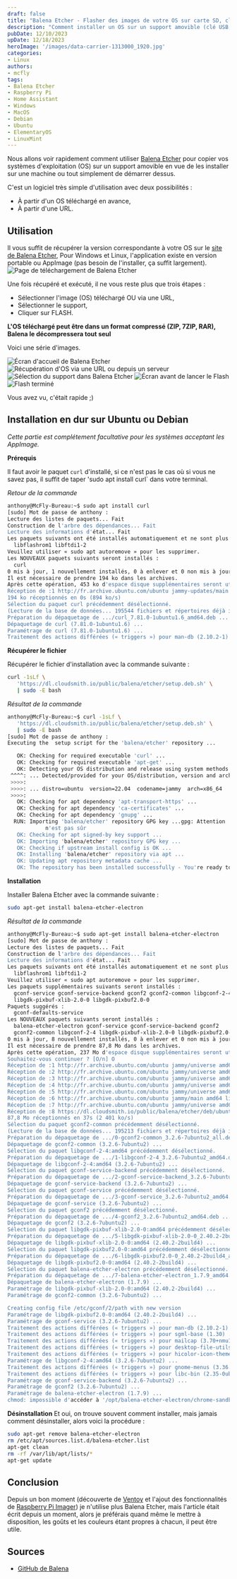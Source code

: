 ```yaml
---
draft: false
title: "Balena Etcher - Flasher des images de votre OS sur carte SD, clé USB ou disque dur"
description: "Comment installer un OS sur un support amovible (clé USB, carte Micro SD, etc) avec Balena Etcher."
pubDate: 12/10/2023
upDate: 12/18/2023
heroImage: '/images/data-carrier-1313000_1920.jpg'
categories: 
- Linux
authors: 
- mcfly
tags:
- Balena Etcher
- Raspberry Pi
- Home Assistant
- Windows
- MacOS
- Debian
- Ubuntu
- ElementaryOS
- LinuxMint
---
```


Nous allons voir rapidement comment utiliser [Balena Etcher](https://etcher.balena.io/) pour copier vos systèmes d'exploitation (OS) sur un support amovible en vue de les installer sur une machine ou tout simplement de démarrer dessus.

C'est un logiciel très simple d'utilisation avec deux possibilités :
* À partir d'un OS téléchargé en avance,
* À partir d'une URL.

## Utilisation

Il vous suffit de récupérer la version correspondante à votre OS sur le [site de Balena Etcher](https://etcher.balena.io/#download-etcher), Pour Windows et Linux, l'application existe en version portable ou AppImage (pas besoin de l'installer, ça suffit largement).
![Page de téléchargement de Balena Etcher](./img/balena_etcher_download.png)

Une fois récupéré et exécuté, il ne vous reste plus que trois étapes :
* Sélectionner l'image (OS) téléchargé OU via une URL,
* Sélectionner le support,
* Cliquer sur FLASH.

****L'OS téléchargé peut être dans un format compressé (ZIP, 7ZIP, RAR), Balena le décompressera tout seul****

Voici une série d'images.

![Écran d'accueil de Balena Etcher](./balena/01_balena_etcher_accueil.png)
![Récupération d'OS via une URL ou depuis un serveur](./balena/02_balena_etcher_url.png)
![Sélection du support dans Balena Etcher](./balena/03_balena_etcher_clone_drive.png)
![Écran avant de lancer le Flash](./balena/04_balena_etcher.png)
![Flash terminé](./balena/05_balena_etcher_complete.png)

Vous avez vu, c'était rapide ;)



## Installation en dur sur Ubuntu ou Debian

*Cette partie est complétement facultative pour les systèmes acceptant les AppImage.*

**Prérequis**

Il faut avoir le paquet `curl` d'installé, si ce n'est pas le cas où si vous ne savez pas, il suffit de taper 'sudo apt install curl` dans votre terminal.

*Retour de la commande*

```bash
anthony@McFly-Bureau:~$ sudo apt install curl
[sudo] Mot de passe de anthony : 
Lecture des listes de paquets... Fait
Construction de l'arbre des dépendances... Fait
Lecture des informations d'état... Fait      
Les paquets suivants ont été installés automatiquement et ne sont plus nécessaires :
  libflashrom1 libftdi1-2
Veuillez utiliser « sudo apt autoremove » pour les supprimer.
Les NOUVEAUX paquets suivants seront installés :
  curl
0 mis à jour, 1 nouvellement installés, 0 à enlever et 0 non mis à jour.
Il est nécessaire de prendre 194 ko dans les archives.
Après cette opération, 453 ko d'espace disque supplémentaires seront utilisés.
Réception de :1 http://fr.archive.ubuntu.com/ubuntu jammy-updates/main amd64 curl amd64 7.81.0-1ubuntu1.6 [194 kB]
194 ko réceptionnés en 0s (894 ko/s)
Sélection du paquet curl précédemment désélectionné.
(Lecture de la base de données... 195544 fichiers et répertoires déjà installés.)
Préparation du dépaquetage de .../curl_7.81.0-1ubuntu1.6_amd64.deb ...
Dépaquetage de curl (7.81.0-1ubuntu1.6) ...
Paramétrage de curl (7.81.0-1ubuntu1.6) ...
Traitement des actions différées (« triggers ») pour man-db (2.10.2-1) ...
```

**Récupérer le fichier**

Récupérer le fichier d'installation avec la commande suivante :
```bash
curl -1sLf \
   'https://dl.cloudsmith.io/public/balena/etcher/setup.deb.sh' \
   | sudo -E bash
```

*Résultat de la commande*

```bash
anthony@McFly-Bureau:~$ curl -1sLf \
   'https://dl.cloudsmith.io/public/balena/etcher/setup.deb.sh' \
   | sudo -E bash
[sudo] Mot de passe de anthony : 
Executing the  setup script for the 'balena/etcher' repository ...

   OK: Checking for required executable 'curl' ...
   OK: Checking for required executable 'apt-get' ...
   OK: Detecting your OS distribution and release using system methods ...
 ^^^^: ... Detected/provided for your OS/distribution, version and architecture:
 >>>>:
 >>>>: ... distro=ubuntu  version=22.04  codename=jammy  arch=x86_64  
 >>>>:
   OK: Checking for apt dependency 'apt-transport-https' ...
   OK: Checking for apt dependency 'ca-certificates' ...
   OK: Checking for apt dependency 'gnupg' ...
  RUN: Importing 'balena/etcher' repository GPG key ...gpg: Attention : le propriétaire du répertoire personnel « /home/anthony/.gnupg »
            n'est pas sûr
   OK: Checking for apt signed-by key support ...
   OK: Importing 'balena/etcher' repository GPG key ...
   OK: Checking if upstream install config is OK ...
   OK: Installing 'balena/etcher' repository via apt ...
   OK: Updating apt repository metadata cache ...
   OK: The repository has been installed successfully - You're ready to rock!
```

**Installation**

Installer Balena Etcher avec la commande suivante :

```bash
sudo apt-get install balena-etcher-electron
```

*Résultat de la commande*
```bash
anthony@McFly-Bureau:~$ sudo apt-get install balena-etcher-electron
[sudo] Mot de passe de anthony : 
Lecture des listes de paquets... Fait
Construction de l'arbre des dépendances... Fait
Lecture des informations d'état... Fait      
Les paquets suivants ont été installés automatiquement et ne sont plus nécessaires :
  libflashrom1 libftdi1-2
Veuillez utiliser « sudo apt autoremove » pour les supprimer.
Les paquets supplémentaires suivants seront installés : 
  gconf-service gconf-service-backend gconf2 gconf2-common libgconf-2-4
  libgdk-pixbuf-xlib-2.0-0 libgdk-pixbuf2.0-0
Paquets suggérés :
  gconf-defaults-service
Les NOUVEAUX paquets suivants seront installés :
  balena-etcher-electron gconf-service gconf-service-backend gconf2
  gconf2-common libgconf-2-4 libgdk-pixbuf-xlib-2.0-0 libgdk-pixbuf2.0-0
0 mis à jour, 8 nouvellement installés, 0 à enlever et 0 non mis à jour.
Il est nécessaire de prendre 87,8 Mo dans les archives.
Après cette opération, 237 Mo d'espace disque supplémentaires seront utilisés.
Souhaitez-vous continuer ? [O/n] O
Réception de :1 http://fr.archive.ubuntu.com/ubuntu jammy/universe amd64 gconf2-common all 3.2.6-7ubuntu2 [698 kB]
Réception de :2 http://fr.archive.ubuntu.com/ubuntu jammy/universe amd64 libgconf-2-4 amd64 3.2.6-7ubuntu2 [86,0 kB]
Réception de :3 http://fr.archive.ubuntu.com/ubuntu jammy/universe amd64 gconf-service-backend amd64 3.2.6-7ubuntu2 [59,3 kB]
Réception de :4 http://fr.archive.ubuntu.com/ubuntu jammy/universe amd64 gconf-service amd64 3.2.6-7ubuntu2 [17,4 kB]
Réception de :5 http://fr.archive.ubuntu.com/ubuntu jammy/universe amd64 gconf2 amd64 3.2.6-7ubuntu2 [83,9 kB]
Réception de :6 http://fr.archive.ubuntu.com/ubuntu jammy/main amd64 libgdk-pixbuf-xlib-2.0-0 amd64 2.40.2-2build4 [42,6 kB]
Réception de :7 http://fr.archive.ubuntu.com/ubuntu jammy/universe amd64 libgdk-pixbuf2.0-0 amd64 2.40.2-2build4 [2 454 B]
Réception de :8 https://dl.cloudsmith.io/public/balena/etcher/deb/ubuntu jammy/main amd64 balena-etcher-electron amd64 1.7.9 [86,8 MB]
87,8 Mo réceptionnés en 37s (2 401 ko/s)                                       
Sélection du paquet gconf2-common précédemment désélectionné.
(Lecture de la base de données... 195213 fichiers et répertoires déjà installés.)
Préparation du dépaquetage de .../0-gconf2-common_3.2.6-7ubuntu2_all.deb ...
Dépaquetage de gconf2-common (3.2.6-7ubuntu2) ...
Sélection du paquet libgconf-2-4:amd64 précédemment désélectionné.
Préparation du dépaquetage de .../1-libgconf-2-4_3.2.6-7ubuntu2_amd64.deb ...
Dépaquetage de libgconf-2-4:amd64 (3.2.6-7ubuntu2) ...
Sélection du paquet gconf-service-backend précédemment désélectionné.
Préparation du dépaquetage de .../2-gconf-service-backend_3.2.6-7ubuntu2_amd64.deb ...
Dépaquetage de gconf-service-backend (3.2.6-7ubuntu2) ...
Sélection du paquet gconf-service précédemment désélectionné.
Préparation du dépaquetage de .../3-gconf-service_3.2.6-7ubuntu2_amd64.deb ...
Dépaquetage de gconf-service (3.2.6-7ubuntu2) ...
Sélection du paquet gconf2 précédemment désélectionné.
Préparation du dépaquetage de .../4-gconf2_3.2.6-7ubuntu2_amd64.deb ...
Dépaquetage de gconf2 (3.2.6-7ubuntu2) ...
Sélection du paquet libgdk-pixbuf-xlib-2.0-0:amd64 précédemment désélectionné.
Préparation du dépaquetage de .../5-libgdk-pixbuf-xlib-2.0-0_2.40.2-2build4_amd64.deb ...
Dépaquetage de libgdk-pixbuf-xlib-2.0-0:amd64 (2.40.2-2build4) ...
Sélection du paquet libgdk-pixbuf2.0-0:amd64 précédemment désélectionné.
Préparation du dépaquetage de .../6-libgdk-pixbuf2.0-0_2.40.2-2build4_amd64.deb ...
Dépaquetage de libgdk-pixbuf2.0-0:amd64 (2.40.2-2build4) ...
Sélection du paquet balena-etcher-electron précédemment désélectionné.
Préparation du dépaquetage de .../7-balena-etcher-electron_1.7.9_amd64.deb ...
Dépaquetage de balena-etcher-electron (1.7.9) ...
Paramétrage de libgdk-pixbuf-xlib-2.0-0:amd64 (2.40.2-2build4) ...
Paramétrage de gconf2-common (3.2.6-7ubuntu2) ...

Creating config file /etc/gconf/2/path with new version
Paramétrage de libgdk-pixbuf2.0-0:amd64 (2.40.2-2build4) ...
Paramétrage de gconf-service (3.2.6-7ubuntu2) ...
Traitement des actions différées (« triggers ») pour man-db (2.10.2-1) ...
Traitement des actions différées (« triggers ») pour sgml-base (1.30) ...
Traitement des actions différées (« triggers ») pour mailcap (3.70+nmu1ubuntu1) ...
Traitement des actions différées (« triggers ») pour desktop-file-utils (0.26-1ubuntu3) ...
Traitement des actions différées (« triggers ») pour hicolor-icon-theme (0.17-2) ...
Paramétrage de libgconf-2-4:amd64 (3.2.6-7ubuntu2) ...
Traitement des actions différées (« triggers ») pour gnome-menus (3.36.0-1ubuntu3) ...
Traitement des actions différées (« triggers ») pour libc-bin (2.35-0ubuntu3.1) ...
Paramétrage de gconf-service-backend (3.2.6-7ubuntu2) ...
Paramétrage de gconf2 (3.2.6-7ubuntu2) ...
Paramétrage de balena-etcher-electron (1.7.9) ...
chmod: impossible d'accéder à '/opt/balena-etcher-electron/chrome-sandbox': Aucun fichier ou dossier de ce type
```

**Désinstallation**
Et oui, on trouve souvent comment installer, mais jamais comment désinstaller, alors voici la procédure :

```bash
sudo apt-get remove balena-etcher-electron
rm /etc/apt/sources.list.d/balena-etcher.list
apt-get clean
rm -rf /var/lib/apt/lists/*
apt-get update
```

## Conclusion

Depuis un bon moment (découverte de [Ventoy](/blog/ventoy_installation_update) et l'ajout des fonctionnalités de [Raspberry Pi Imager](/blog/raspberry_pi_installer_os)) je n'utilise plus Balena Etcher, mais l'article était écrit depuis un moment, alors je préférais quand même le mettre à disposition, les goûts et les couleurs étant propres à chacun, il peut être utile.

## Sources
* [GitHub de Balena](https://github.com/balena-io/etcher?d_id=3b31ed76-310c-4a90-b691-41da11c4e087&s_id=1668416948422#debian-and-ubuntu-based-package-repository-gnulinux-x86x64)